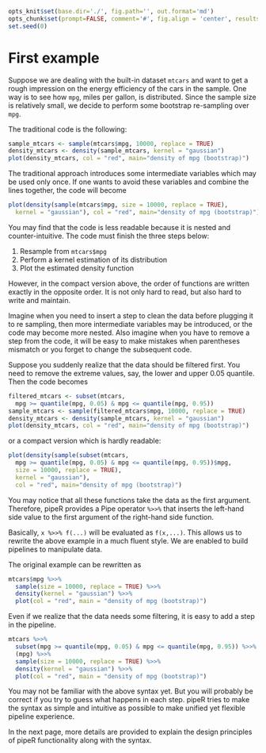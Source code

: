 ```r
opts_knit$set(base.dir='./', fig.path='', out.format='md')
opts_chunk$set(prompt=FALSE, comment='#', fig.align = 'center', results='markup')
set.seed(0)
```

# First example

Suppose we are dealing with the built-in dataset `mtcars` and want to get a rough impression on the energy efficiency of the cars in the sample. One way is to see how `mpg`, miles per gallon, is distributed. Since the sample size is relatively small, we decide to perform some bootstrap re-sampling over `mpg`.

The traditional code is the following:

```r
sample_mtcars <- sample(mtcars$mpg, 10000, replace = TRUE)
density_mtcars <- density(sample_mtcars, kernel = "gaussian")
plot(density_mtcars, col = "red", main="density of mpg (bootstrap)")
```

The traditional approach introduces some intermediate variables which may be used only once. If one wants to avoid these variables and combine the lines together, the code will become

```r
plot(density(sample(mtcars$mpg, size = 10000, replace = TRUE), 
  kernel = "gaussian"), col = "red", main="density of mpg (bootstrap)")
```

You may find that the code is less readable because it is nested and counter-intuitive.
The code must finish the three steps below: 

1. Resample from `mtcars$mpg`
2. Perform a kernel estimation of its distribution
3. Plot the estimated density function

However, in the compact version above, the order of functions are written exactly in the opposite order. It is not only hard to read, but also hard to write and maintain. 

Imagine when you need to insert a step to clean the data before plugging it to re sampling, then more intermediate variables may be introduced, or the code may become more nested. Also imagine when you have to remove a step from the code, it will be easy to make mistakes when parentheses mismatch or you forget to change the subsequent code.

Suppose you suddenly realize that the data should be filtered first. You need to remove the extreme values, say, the lower and upper 0.05 quantile. Then the code becomes

```r
filtered_mtcars <- subset(mtcars,
  mpg >= quantile(mpg, 0.05) & mpg <= quantile(mpg, 0.95))
sample_mtcars <- sample(filtered_mtcars$mpg, 10000, replace = TRUE)
density_mtcars <- density(sample_mtcars, kernel = "gaussian")
plot(density_mtcars, col = "red", main="density of mpg (bootstrap)")
```

or a compact version which is hardly readable:

```r
plot(density(sample(subset(mtcars,
  mpg >= quantile(mpg, 0.05) & mpg <= quantile(mpg, 0.95))$mpg, 
  size = 10000, replace = TRUE), 
  kernel = "gaussian"), 
  col = "red", main="density of mpg (bootstrap)")
```

You may notice that all these functions take the data as the first argument. Therefore, pipeR provides a Pipe operator `%>>%` that inserts the left-hand side value to the first argument of the right-hand side function.

Basically, `x %>>% f(...)` will be evaluated as `f(x,...)`. This allows us to rewrite the above example in a much fluent style. We are enabled to build pipelines to manipulate data.

The original example can be rewritten as

```r
mtcars$mpg %>>%
  sample(size = 10000, replace = TRUE) %>>%
  density(kernel = "gaussian") %>>%
  plot(col = "red", main = "density of mpg (bootstrap)")
```

Even if we realize that the data needs some filtering, it is easy to add a step in the pipeline.

```r
mtcars %>>%
  subset(mpg >= quantile(mpg, 0.05) & mpg <= quantile(mpg, 0.95)) %>>%
  (mpg) %>>%
  sample(size = 10000, replace = TRUE) %>>%
  density(kernel = "gaussian") %>>%
  plot(col = "red", main = "density of mpg (bootstrap)")
```

You may not be familiar with the above syntax yet. But you will probably be correct if you try to guess what happens in each step. pipeR tries to make the syntax as simple and intuitive as possible to make unified yet flexible pipeline experience.

In the next page, more details are provided to explain the design principles of pipeR functionality along with the syntax.
